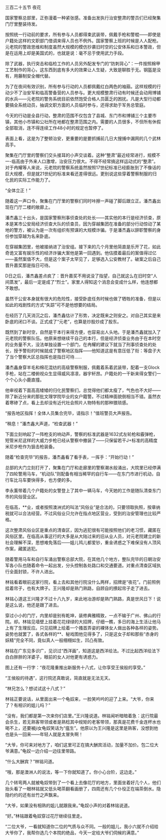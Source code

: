 

三百二十五节 夜花

国家警察总部里，正弥漫着一种紧张感。准备出发执行治安整肃的警员们已经聚集门厅里整装待发。

按照统一行动前的要求，所有参与人员都得束武装带，佩戴手枪和警棍――即使是户籍处这样的文职部门借调来得人员也不例外。国家警察上班的时候是人人配枪。元老院的警政思维和制度虽然大规模的模仿抄袭旧时空的公安体系和日本警政，但是在运用上却是美国式的，也就是说：毫不忌于使用武力手段。

除了武器，执行突击和临检工作的人员另外配发专门的“防刺背心”：一件按照棉甲工艺制作的背心，这东西到底有多大的效果让人生疑，大致是聊胜于无。钢盔是没有，用藤制安全帽代替。

为了在夜间有效识别，所有参与行动的人员都佩戴红白两色的袖箍。这样规模的行动少不了治安军和临高警备营的人员参与。更大规模整肃行动有时候还会动用博铺的水兵――元老院的警务系统目前依然饱受合格人员匮乏的困扰。凡是大型行动都要搞全系统动员，抽调文职方面的人员临时参与，还得求助于军务总管庭。

今天的行动是全县行动，整肃的范围不仅包含了县城、东门市和博铺三个主要市镇，其他小市镇和公社所在地都在整肃范围之内。需要的人员很多，不但所有休假全部取消，连不得连续工作48小时的规定也暂停了。

表面上看，这是为了整顿治安，更重要的是要抓捕前几日大搜捕中漏网的几个武林高手。

聚集在门厅里的警察们交头接耳的小声交谈着。这种“整肃”最近经常进行，规模不一-临高由于外来人口激增，治安压力很大。不得不经常搞这样运动式的“整肃”。对于冉耀等人来说，元老院的警察系统虽然按照17世纪标准已经膨胀到了不像话的巨大规模，但是就21世纪的标准来看还差得很远。更别说这些穿着警察制服的归化民的实际工作能力了。

“全体立正！”

随着这一声口令，聚集在门厅里的警察们同时咔擦一声碰了脚后跟立正。潘杰鑫出现在门厅二楼的敞廊上。

潘杰鑫三十出头，是国家警察刑事侦查处的处长――其实他的本行是经济侦查，原本是某市公安局经济侦查大队的侦查员，因为穿越集团在准备的部分行动惊动了某地的警方，被认为是一次有组织有预谋的大规模诈骗。于是潘杰鑫以辞职警察的身份参加穿越为名来卧底。

在穿越集团里，他被接纳进了治安组。接下来的几个月里他简直是乐开了花，如此奇诡又富有娱乐性的经济诈骗大案他是第一回遇到。他估摸着最后的案值得过亿――虽然案值不大，但是这个案子太罕见了，足够选入公安教材了。破案之后自己晋升嘉奖那是指日可待。

D日之后，潘杰鑫差点疯了：晋升嘉奖不用说没了指望，自己就这么在旧时空“人间蒸发”，最后一定是成了“烈士”。家里人得知这个消息会变成什么样，他连想都不敢想。

虽然干公安本身就有很大的危险性，接受卧底任务时候也做了牺牲的准备，但是以如此的戏剧性的方式“失踪”可不是他想要的结局。

在经历了几天消沉之后，潘杰鑫估计了形势，决定既来之则安之。对自己其实是来卧底的闭口不谈。正式成了“元老”，也算是炒股炒成了股东。

既然到了新时空，自然是干本行来得方便，也容易出人头地。于是潘杰鑫就加入了元老院的警察队伍。他原来想继续干自己的本行，但是经济侦查业务由于在本时空的业务量不大，没法单独设置一个部门，在冉耀的建议下就当了刑事侦查处的处长，授予警衔的时候就成了警察地区指挥――他知道这是有意压低了衔：等盘子大了当个警察大区总指挥也是指日可待……

潘杰鑫身穿羊毛和棉花混纺的高级警察制服，佩戴着系着武装带，配着一支Glock手枪，站在二楼俯视众生显得威风凛凛，器宇轩昂。户籍处的一干新来得女警们一个个心头小鹿直撞。

他审视着下面高高矮矮的归化民警察们，总觉得他们都太瘦了，气色也不大好――除了新近分来的那批文理学院毕业的女户籍警。不过精神面貌倒相当不错。虽然衣着寒碜了点，看上去却没有近代社会照片人物特有的那种猥琐感。

“报告地区指挥！全体人员集合完毕，请指示！”值班警员大声报告。

“稍息！”潘杰鑫大声道，“检查武器！”

下面立刻响起了一阵枪支的响动声，警察的标准武器是1632式左轮枪和霰弹枪，短管米尼这样的大威力步枪已经从警察中撤装了――只保留若干J+标准的高精度米尼步枪作为狙击枪装备。

随着“检查完毕”的报告，潘杰鑫看了看手表，一挥手：“开始行动！”

总部的大门立刻打开了，聚集在门厅和走廊里的警察潮水般涌出，大院里已经停满了四轮警用马车，“机动队”则配备有相当稀罕的自行车――在东门市进行机动，自行车比马车要快得多，也方便的多。

李永薰带着几个户籍处的女警登上了其中一辆马车，今天她的工作是随队清查东门市的风俗营业区。

在临高，**业，或者按照澳洲式的叫法“风俗业”是合法的，只要领取执照，按章纳税就可以合法经营。不过风俗业只允许在指点地区营业，受到的治安管理也比较严格。

这次整肃风俗业区是重点的清查区，因为逃犯很有可能按照他们的老习惯，藏匿在风俗区里。在临高从事这行的大多是从大陆过来的旧从业人员，对元老院建立的新社会理解不深，思想难免落后――姐儿鸨儿都爱钞，重金诱惑之下难保没有人顶风作案，藏匿逃犯。

随着警用马车和自行车涌出警察总部大院，在其他几个地方，整队完毕的日朝治安军各小队也随着命令一起出发，分头控制各处路口和交通要道。对重点清查区域执行全面封锁，不许人进出。

林铭看着眼前这家行院，看上去和其他行院没什么两样，招牌是“夜花”。门前照例挂着帘子，也有大牌子。王兴隆却是熟门熟路，自顾自的撩起帘子走了进去。

林铭心道这王兴隆才不过十八九岁，来此地冶游却是熟门熟路，真是世风日下！说是这么说，他还是跟了进去。

穿过小小的门厅，内里却是别有乾坤，装修典雅精致，一点不输于广州、佛山的行院。却。林铭见墙壁上挂着花花绿绿的大招牌，仔细一瞧，多日的海上生活让他马上有了生理反应。只见招牌上绘着一个搔首弄姿的裸体女人做出各种各样的姿势。姿势也就罢了，各式各样的**、秘戏图他见得多了，只是这女子却和那些“赤身的妖精”完全不同，竟似真人一般栩栩如生，凹凸有致。

林铭在广东见多识广，见识过“西洋画”，知道这是西洋绘法。不过比起西洋绘法下白白胖胖的洋婆子，眼前的女人对他更有诱惑力。

图上还有一行字：“夜花隆重推出新服务十八式，让你享受王侯般的享受。”

“王侯般的待遇”，这行院还真敢说，简直就是无法无天。

“林兄怎么？想试试这十八式？”

林铭正要说话，从里面出来一个龟奴来，一脸笑吟吟的迎了上来。“大爷，你来了？有相识的姐儿吗？”

“没有，我们都是第一次来你们店里。”王兴隆说道。林铭闻听暗暗着急：这行院最会杀生，若无熟客带领或者是熟稔其中规矩的老客带领，那真是花费千金连杯水也喝不上，还要被ji女龟奴笑话为“瘟生”。他原以为王兴隆是这里是熟客，没想到他也是头一回来――年轻人就是太冒失啊！

“大爷，你可来对地方了，咱们这里可正在搞大酬宾活动，加量不加价。包二位大爷满意。”龟奴一边介绍一边往里带路。

“什么大酬宾？”林铭问道。

“哦，那是澳洲人的说法，等一下你就知道了。你小心台阶，这边走。”

几个转弯两人就被龟奴带到了一个看上去像花厅的地方，里面坐着好几个人，他们抬头看了一眼林铭就又低头喝茶翻看画册了，四周还有几个仆役正在端茶倒水。隐隐约约的还有丝竹之声飘来。

“大爷，如果没有相熟的姐儿就跟我来。”龟奴小声的对着林铭说道。

“好。”林铭跟着龟奴穿过花厅继续往里走。

“二位大爷，一看就知道你二位的气质与众不同。一般的姐儿，我小六就不介绍给大爷你了，我帮你选几个本院的绝品，今天一定给大爷们伺候的满意。”

